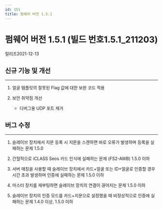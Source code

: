 ```yaml
---
id: 151
title: 펌웨어 버전 1.5.1
---
```


# 펌웨어 버전 1.5.1 (빌드 번호1.5.1_211203)

릴리즈<Separator/>2021-12-13

## 신규 기능 및 개선

---

1. 얼굴 템플릿의 잘못된 Flag 값에 대한 보완 코드 적용

1. 보안 취약점 개선

    - 디버그용 UDP 포트 제거

## 버그 수정

---

<BugLists>

1. 슬레이브 장치에서 지문 등록 시 지문을 스캔하면 바로 오류가 발생하며 등록을 실패하는 문제 <Badge>1.5.0</Badge>

1. 간헐적으로 iCLASS Seos 카드 인식에 실패하는 문제 (FS2-AWB) <Badge>1.5.0 이하</Badge>

1. 서버 매칭을 사용할 때 슬레이브 장치에서 카드+얼굴 또는 ID+얼굴로 인증할 경우 시간 초과 발생하며 인증에 실패하는 문제 <Badge>1.5.0 이하</Badge>

1. 마스터 장치를 재부팅하면 슬레이브 장치의 연결이 끊어지는 문제 <Badge>1.5.0 이하</Badge>

1. 슬레이브 장치의 인증 모드를 카드+지문으로 설정했을 때 비정상적으로 인증에 실패하는 문제 <Badge>1.4.0 이상, 1.5.0 이하</Badge>

</BugLists>